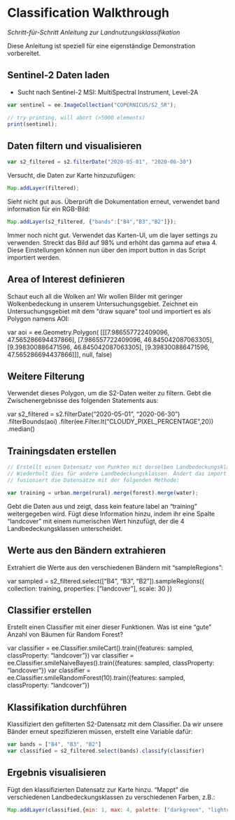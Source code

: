 # Classification Walkthrough {#sec-gee-classification-walkthrough}

*Schritt-für-Schritt Anleitung zur Landnutzungsklassifikation*

Diese Anleitung ist speziell für eine eigenständige Demonstration vorbereitet.

## Sentinel-2 Daten laden

- Sucht nach Sentinel-2 MSI: MultiSpectral Instrument, Level-2A

```js
var sentinel = ee.ImageCollection("COPERNICUS/S2_SR");

// try printing, will abort (>5000 elements)
print(sentinel);
```

## Daten filtern und visualisieren

```js
var s2_filtered = s2.filterDate("2020-05-01", "2020-06-30")
```

Versucht, die Daten zur Karte hinzuzufügen:

```js
Map.addLayer(filtered);
```

Sieht nicht gut aus. Überprüft die Dokumentation erneut, verwendet band information für ein RGB-Bild:

```js
Map.addLayer(s2_filtered, {"bands":["B4","B3","B2"]});
```

Immer noch nicht gut. Verwendet das Karten-UI, um die layer settings zu verwenden. Streckt das Bild auf 98% und erhöht das gamma auf etwa 4. Diese Einstellungen können nun über den import button in das Script importiert werden.

## Area of Interest definieren

Schaut euch all die Wolken an! Wir wollen Bilder mit geringer Wolkenbedeckung in unserem Untersuchungsgebiet. Zeichnet ein Untersuchungsgebiet mit dem "draw square" tool und importiert es als Polygon namens AOI:


var aoi = ee.Geometry.Polygon(
        [[[7.986557722409096, 47.565286694437866],
          [7.986557722409096, 46.845042087063305],
          [9.398300886471596, 46.845042087063305],
          [9.398300886471596, 47.565286694437866]]], null, false)



## Weitere Filterung

Verwendet dieses Polygon, um die S2-Daten weiter zu filtern. Gebt die Zwischenergebnisse des folgenden Statements aus:

var s2_filtered = s2.filterDate("2020-05-01", "2020-06-30")
  .filterBounds(aoi) 
  .filter(ee.Filter.lt("CLOUDY_PIXEL_PERCENTAGE",20))
  .median()                         
  
  
## Trainingsdaten erstellen

```js
// Erstellt einen Datensatz von Punkten mit derselben Landbedeckungsklasse mit dem "point" tool
// Wiederholt dies für andere Landbedeckungsklassen. Ändert das import statement zu "FeatureCollection" und
// fusioniert die Datensätze mit der folgenden Methode:

var training = urban.merge(rural).merge(forest).merge(water);
```

Gebt die Daten aus und zeigt, dass kein feature label an "training" weitergegeben wird. Fügt diese Information hinzu, indem ihr eine Spalte "landcover" mit einem numerischen Wert hinzufügt, der die 4 Landbedeckungsklassen unterscheidet.

## Werte aus den Bändern extrahieren

Extrahiert die Werte aus den verschiedenen Bändern mit "sampleRegions":

var sampled = s2_filtered.select(["B4", "B3", "B2"]).sampleRegions({
  collection: training,
  properties: ["landcover"],
  scale: 30
})

## Classifier erstellen

Erstellt einen Classifier mit einer dieser Funktionen. Was ist eine "gute" Anzahl von Bäumen für Random Forest?

var classifier = ee.Classifier.smileCart().train({features: sampled, classProperty: "landcover"})
var classifier = ee.Classifier.smileNaiveBayes().train({features: sampled, classProperty: "landcover"})
var classifier = ee.Classifier.smileRandomForest(10).train({features: sampled, classProperty: "landcover"})


## Klassifikation durchführen

Klassifiziert den gefilterten S2-Datensatz mit dem Classifier. Da wir unsere Bänder erneut spezifizieren müssen, erstellt eine Variable dafür:

```js
var bands = ["B4", "B3", "B2"]
var classified = s2_filtered.select(bands).classify(classifier)
```

## Ergebnis visualisieren

Fügt den klassifizierten Datensatz zur Karte hinzu. "Mappt" die verschiedenen Landbedeckungsklassen zu verschiedenen Farben, z.B.:

```js
Map.addLayer(classified,{min: 1, max: 4, palette: ["darkgreen", "lightgreen", "gray", "blue"]})
```


